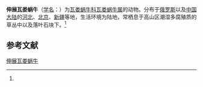 {{Speciesbox
| name = 伸展瓦娄蜗牛
| status = 
| status_system = 
| image = 
| genus = Vallonia
| species = patens
| authority = (Reinhardt, 1883)<ref name='id10979'>{{cite web| url =http://www.bioinfo.cn/db05/BjdwSpecies.php?action=view&id=10979| title =伸展瓦娄蜗牛| work =《中国动物物种编目数据库》| publisher =中国科学院微生物研究所| author =中国科学院动物研究所| accessdate =2009-04-28| deadurl =yes| archiveurl =https://web.archive.org/web/20160305080701/http://www.bioinfo.cn/db05/BjdwSpecies.php?action=view&id=10979| archivedate =2016-03-05}}</ref>
}}

'''伸展瓦娄蜗牛'''（[[学名|学名]]：{{lang|la|''Vallonia patens''}}）为[[瓦娄蜗牛科|瓦娄蜗牛科]][[瓦娄蜗牛属|瓦娄蜗牛属]]的动物。分布于[[俄罗斯|俄罗斯]]以及[[中国大陆|中国大陆]]的[[河北|河北]]、[[北京|北京]]、[[新疆|新疆]]等地，生活环境为陆地，常栖息于高山区潮湿多腐殖质的草丛中以及落叶石块下。<ref name='id10979'/>

== 参考文献 ==
{{reflist}}

{{Wikispecies|Vallonia patens}}
{{Taxonbar|from=Q10885719}}

[[Category:瓦娄蜗牛属|伸展瓦娄蜗牛]]


{{软体动物小作品}}